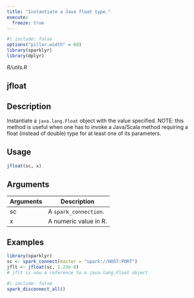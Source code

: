 ```yaml
---
title: "Instantiate a Java float type."
execute:
  freeze: true
---
```


```r
#| include: false
options("pillar.width" = 60)
library(sparklyr) 
library(dplyr)
```

*R/utils.R*

## jfloat

## Description
Instantiate a `java.lang.Float` object with the value specified. NOTE: this method is useful when one has to invoke a Java/Scala method requiring a float (instead of double) type for at least one of its parameters. 


## Usage
```r
jfloat(sc, x) 
```

## Arguments
|Arguments|Description|
|---|---|
| sc | A `spark_connection`. |
| x | A numeric value in R. |





## Examples
```r
library(sparklyr)
sc <- spark_connect(master = "spark://HOST:PORT") 
jflt <- jfloat(sc, 1.23e-8) 
# jflt is now a reference to a java.lang.Float object 
```



```r
#| include: false
spark_disconnect_all()
```
